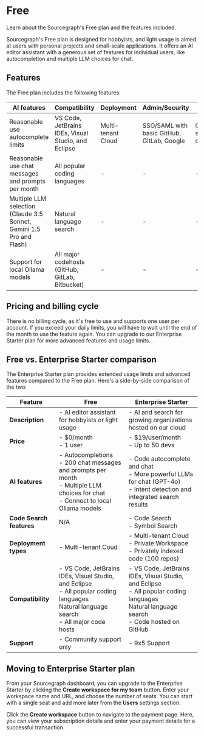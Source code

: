 # Free

<p className="subtitle">Learn about the Sourcegraph's Free plan and the features included.</p>

Sourcegraph's Free plan is designed for hobbyists, and light usage is aimed at users with personal projects and small-scale applications. It offers an AI editor assistant with a generous set of features for individual users, like autocompletion and multiple LLM choices for chat.

## Features

The Free plan includes the following features:

|                                **AI features**                                |                  **Compatibility**                  |   **Deployment**   |             **Admin/Security**             |      **Support**       |
| ----------------------------------------------------------------------------- | --------------------------------------------------- | ------------------ | ------------------------------------------ | ---------------------- |
| Reasonable use autocomplete limits                                            | VS Code, JetBrains IDEs, Visual Studio, and Eclipse | Multi-tenant Cloud | SSO/SAML with basic GitHub, GitLab, Google | Community support only |
| Reasonable use chat messages and prompts per month                            | All popular coding languages                        | -                  | -                                          | -                      |
| Multiple LLM selection (Claude 3.5 Sonnet, Gemini 1.5 Pro and Flash) | Natural language search                             | -                  | -                                          | -                      |
| Support for local Ollama models                                               | All major codehosts (GitHub, GitLab, Bitbucket)     | -                  | -                                          | -                      |

## Pricing and billing cycle

There is no billing cycle, as it's free to use and supports one user per account. If you exceed your daily limits, you will have to wait until the end of the month to use the feature again. You can upgrade to our Enterprise Starter plan for more advanced features and usage limits.

## Free vs. Enterprise Starter comparison

The Enterprise Starter plan provides extended usage limits and advanced features compared to the Free plan. Here's a side-by-side comparison of the two:

|       **Feature**        |                                                                         **Free**                                                                         |                                                                  **Enterprise Starter**                                                                   |
| ------------------------ | -------------------------------------------------------------------------------------------------------------------------------------------------------- | --------------------------------------------------------------------------------------------------------------------------------------------------------- |
| **Description**          | - AI editor assistant for hobbyists or light usage                                                                                                       | - AI and search for growing organizations hosted on our cloud                                                                                             |
| **Price**                | - $0/month <br /> - 1 user                                                                                                                               | - $19/user/month <br /> - Up to 50 devs                                                                                                                   |
| **AI features**          | - Autocompletions <br /> - 200 chat messages and prompts per month <br /> - Multiple LLM choices for chat <br /> - Connect to local Ollama models        | - Code autocomplete and chat <br /> - More powerful LLMs for chat (GPT-4o) <br /> - Intent detection and integrated search results         |
| **Code Search features** | N/A                                                                                                                                                      | - Code Search <br /> - Symbol Search                                                                                                                      |
| **Deployment types**     | - Multi-tenant Coud                                                                                                                                      | - Multi-tenant Cloud <br /> - Private Workspace <br /> - Privately indexed code (100 repos)                                                               |
| **Compatibility**        | - VS Code, JetBrains IDEs, Visual Studio, and Eclipse <br /> - All popular coding languages <br /> Natural language search <br /> - All major code hosts | - VS Code, JetBrains IDEs, Visual Studio, and Eclipse <br /> - All popular coding languages <br /> Natural language search <br /> - Code hosted on GitHub |
| **Support**              | - Community support only                                                                                                                                 | - 9x5 Support                                                                                                                                  |

## Moving to Enterprise Starter plan

From your Sourcegraph dashboard, you can upgrade to the Enterprise Starter by clicking the **Create workspace for my team** button. Enter your workspace name and URL, and choose the number of seats. You can start with a single seat and add more later from the **Users** settings section.

Click the **Create workspace** button to navigate to the payment page. Here, you can view your subscription details and enter your payment details for a successful transaction.
